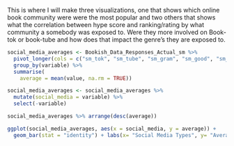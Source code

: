 This is where I will make three visualizations, one that shows which online book community were were the most popular and two others that shows what the correlation between hype score and ranking/rating by what community a somebody was exposed to. Were they more involved on Book-tok or book-tube and how does that impact the genre's they are exposed to.
```r
social_media_averages <- Bookish_Data_Responses_Actual_sm %>%
  pivot_longer(cols = c("sm_tok", "sm_tube", "sm_gram", "sm_good", "sm_red", "sm_red", "sm_tumb", "sm_oth"), names_to = "variable", values_to = "value") %>%
  group_by(variable) %>%
  summarise(
    average = mean(value, na.rm = TRUE))
```
```r
social_media_averages <- social_media_averages %>%
  mutate(social_media = variable) %>%
  select(-variable)
```

```r
social_media_averages %>% arrange(desc(average))
```


```r
ggplot(social_media_averages, aes(x = social_media, y = average)) + 
  geom_bar(stat = "identity") + labs(x= "Social Media Types", y= "Average on a Scale of 0-1", title = "What Bookish Social Are you a part of?")
```



